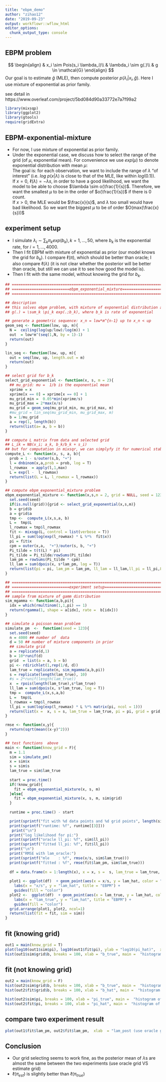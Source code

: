 ```yaml
---
title: "ebpm_demo"
author: "zihao12"
date: "2019-09-23"
output: workflowr::wflow_html
editor_options:
  chunk_output_type: console
---
```


## EBPM problem
$$
\begin{align}
  & x_i \sim Pois(s_i \lambda_i)\\
  & \lambda_i \sim g(.)\\
  & g \in \mathcal{G}
\end{align}
$$
Our goal is to estimate $\hat{g}$ (MLE), then  compute posterior $p(\lambda_i | x_i, \hat{g})$. Here  I use  mixture of exponential as prior family. 

see detail in  https://www.overleaf.com/project/5bd084d90a33772e7a7f99a2

```r
library(mixsqp)
library(ggplot2)
library(gtools)
require(gridExtra)
```


## EBPM-exponential-mixture
* For now, I use mixture of exponential as prior family.
* Under the exponential case, we discuss how to select the range of  the grid (of $\mu$, exponential mean). For convenience we use $exp(\mu)$ to denote exponential distribution with mean $\mu$:\
The goal is: for each observation, we want to include the range of $\lambda$ "of  interest" (i.e. $log \ p(x | \lambda)$ is  close to that of the MLE, like within $log(0.1)$). \
If $x = 0$, $\ell(\lambda) = - \lambda s$, in order to  have a good likelihood, we want the model to be able to choose  $\lambda \sim o(\frac{1}{s})$. Therefore, we want the smallest $\mu$ to be  in the order of $o(\frac{1}{s})$ if there  is 0 count.\
If $x > 0$, the MLE would be $\frac{x}{s}$, and $\lambda$ too small would have bad likelihood. So we want the biggest $\mu$ to be of order $O(max(\frac{x}{s}))$

## experiment setup
* I simulate $\lambda_i \sim \sum_k \pi_k exp(b_k), k = 1, ...,  50$, where $b_k$ is the exponential rate, for $i = 1, ..., 4000$. 
* Then I fit  EBPM with mixture of exponential as prior (our model knows the grid for $b_k$). I compare $\ell(\pi)$, which should be better than oracle; I also compare $\ell(\lambda)$ (it is not clear whether the posterior  will be better than oracle, but still  we can use it  to see how good the model is). 
*  Then  I fit with the same model, without knowing the grid for $b_k$. 


```r
## ===========================================================================
## ==========================ebpm_exponential_mixture=========================
## ===========================================================================

## description
## this solves ebpm problem, with mixture of exponential distribution as prior:
## g(.) = \sum_k \pi_k exp(.;b_k), where b_k is rate of exponential

## generate a geometric sequence: x_n = low*m^{n-1} up to x_n < up
geom_seq <- function(low, up, m){
  N =  ceiling(log(up/low)/log(m)) + 1
  out  = low*m^(seq(1,N, by = 1)-1)
  return(out)
}

lin_seq <- function(low, up, m){
  out = seq(low, up, length.out = m)
  return(out)
}

## select grid for b_k
select_grid_exponential <- function(x, s, m = 2){
  ## mu_grid: mu =  1/b is the exponential mean
  xprime = x
  xprime[x == 0] = xprime[x == 0] + 1
  mu_grid_min =  0.05*min(xprime/s)
  mu_grid_max = 2*max(x/s)
  mu_grid = geom_seq(mu_grid_min, mu_grid_max, m)
  #mu_grid = lin_seq(mu_grid_min, mu_grid_max, m)
  b = 1/mu_grid
  a = rep(1, length(b))
  return(list(a= a, b = b))
}

## compute L matrix from data and selected grid
## L_ik = NB(x_i; a_k, b_k/b_k + s_i)
## but for computation in mixsqr, we can simplyfy it for numerical stability
compute_L <- function(x, s, a, b){
  prob = 1 - s/outer(s,b, "+")
  l = dnbinom(x,a,prob = prob, log = T) 
  l_rowmax  = apply(l,1,max)
  L = exp(l -  l_rowmax)
  return(list(L = L, l_rowmax = l_rowmax))
}

## compute ebpm_exponential_mixture problem
ebpm_exponential_mixture <- function(x,s,m = 2, grid = NULL, seed = 123){
  set.seed(seed)
  if(is.null(grid)){grid <- select_grid_exponential(x,s,m)}
  b = grid$b
  a = grid$a
  tmp <-  compute_L(x,s,a, b)
  L =  tmp$L
  l_rowmax = tmp$l_rowmax
  fit <- mixsqp(L, control = list(verbose = T))
  ll_pi = sum(log(exp(l_rowmax) * L %*%  fit$x))
  pi = fit$x
  cpm = outer(x,a,  "+")/outer(s, b, "+")
  Pi_tilde = t(t(L) * pi)
  Pi_tilde = Pi_tilde/rowSums(Pi_tilde)
  lam_pm = rowSums(Pi_tilde * cpm) 
  ll_lam = sum(dpois(x, s*lam_pm, log = T))
  return(list(pi = pi, lam_pm = lam_pm, ll_lam = ll_lam,ll_pi = ll_pi,L = L,grid = grid))
}

## ===========================================================================
## ==========================experiment setup=================================
## ===========================================================================
## sample from mixture of gamm distribution
sim_mgamma <- function(a,b,pi){
  idx = which(rmultinom(1,1,pi) == 1)
  return(rgamma(1, shape = a[idx], rate =  b[idx]))
}

## simulate a poisson mean problem
simulate_pm  <-  function(seed = 123){
  set.seed(seed)
  n = 4000 ## number of  data
  d = 50 ## number of mixture components in prior
  ## simulate grid
  a = replicate(d,1)
  b = 10*runif(d)
  grid  = list(a = a, b = b)
  pi <- rdirichlet(1,rep(1/d, d))
  lam_true = replicate(n, sim_mgamma(a,b,pi))
  s = replicate(length(lam_true), 10)
  #s = 2*runif(length(lam_true))
  x  = rpois(length(lam_true),s*lam_true)
  ll_lam = sum(dpois(x, s*lam_true, log = T))
  tmp =  compute_L(x,s,a,b)
  L =  tmp$L
  l_rowmax = tmp$l_rowmax
  ll_pi = sum(log(exp(l_rowmax) * L %*% matrix(pi, ncol = 1)))
  return(list(x =  x, s = s, lam_true = lam_true, pi = pi, grid = grid, ll_lam = ll_lam, ll_pi = ll_pi))
}

rmse <- function(x,y){
  return(sqrt(mean((x-y)^2)))
}
```

```r
## test functions  above
main <- function(know_grid = F){
  m = 1.1
  sim = simulate_pm()
  x = sim$x 
  s = sim$s
  lam_true = sim$lam_true
  
  start = proc.time()
  if(!know_grid){
    fit = ebpm_exponential_mixture(x, s, m)
  }else{
    fit = ebpm_exponential_mixture(x, s, m, sim$grid)
  }
  
  runtime = proc.time() - start

  print(sprintf("fit with %d data points and %d grid points", length(sim$x),length(fit$grid$b)))
  print(sprintf("runtime: %f", runtime[[3]]))
   print("\n")
  print("log likelihood for pi:")
  print(sprintf("oracle ll_pi: %f", sim$ll_pi))
  print(sprintf("fitted ll_pi: %f", fit$ll_pi))
  print("\n")
  print("RMSE with lam_oracle:")
  print(sprintf("mle    : %f", rmse(x/s, sim$lam_true)))
  print(sprintf("fitted : %f", rmse(fit$lam_pm, sim$lam_true)))
  
  df = data.frame(n = 1:length(x), x = x, s =  s, lam_true = lam_true, lam_hat = fit$lam_pm)
  
  plot1 <- ggplot(df)  + geom_point(aes(x = x/s, y = lam_hat, color = "blue"), cex = 0.5) +
    labs(x = "x/s", y = "lam_hat", title = "EBPM") +
    guides(fill = "color")
  plot2 <-  ggplot(df)  + geom_point(aes(x = lam_true, y = lam_hat, color = "blue"), cex = 0.5) +
    labs(x = "lam_true", y = "lam_hat", title = "EBPM") +
    guides(fill = "color")
  grid.arrange(plot1, plot2, ncol=1)
  return(list(fit = fit, sim = sim))
}
```


## fit (knowing grid)
```r
out1 = main(know_grid = T)
plot(log10(out1$sim$pi), log10(out1$fit$pi), ylab = "log10(pi_hat)",  xlab = "log10(pi_true)")
hist(out1$sim$grid$b, breaks = 100, xlab = "b_true", main =  "histogram of b_true")
```

## fit (not knowing grid)
```r
out2 = main(know_grid = F)
hist(out2$sim$grid$b, breaks = 100, xlab = "b_true", main =  "histogram of b_true")
hist(out2$fit$grid$b, breaks = 100, xlab = "b_hat", main =  "histogram of b_hat")

hist(out2$sim$pi, breaks = 100, xlab = "pi_true", main =  "histogram of pi_true")
hist(out2$fit$pi, breaks = 100, xlab = "pi_hat", main =  "histogram of pi_hat")
```

## compare two experiment result

```r
plot(out1$fit$lam_pm, out2$fit$lam_pm,  xlab  = "lam_post (use oracle grid)", ylab = "lam_post (use selected grid)", main = "posterior mean for lambda")
```


## Conclusion
* Our grid selecting seems to work fine, as the  posterior mean of $\lambda$s are almost the same between the two experiments (use oracle  grid VS estimate grid) 
* $\ell(\pi_{est})$ is slightly better than  $\ell(\pi_{true})$
















